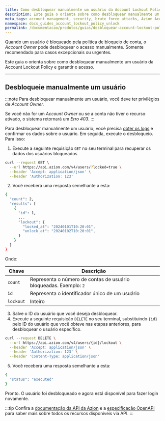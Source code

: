 ```yaml
---
title: Como desbloquear manualmente um usuário da Account Lockout Policy
description: Este guia o orienta sobre como desbloquear manualmente um usuário da Account Lockout Policy e garantir o acesso.
meta_tags: account management, security, brute force attacks, Azion Account Lockout Policy
namespace: docs_guides_account_lockout_policy_unlock
permalink: /documentacao/produtos/guias/desbloquear-account-lockout-policy/
---
```



Quando um usuário é bloqueado pela política de bloqueio de conta, o *Account Owner* pode desbloquear o acesso manualmente. Somente recomendado para casos excepcionais ou urgentes.

Este guia o orienta sobre como desbloquear manualmente um usuário da Account Lockout Policy e garantir o acesso.

<LinkButton link="/pt-br/documentacao/produtos/gestao-de-contas/account-lockout-policy/" label="Saiba mais sobre Account Lockout Policy" severity="secondary" target="_blank" />

---

## Desbloqueie manualmente um usuário

:::note
Para desbloquear manualmente um usuário, você deve ter privilégios de *Account Owner*.

Se você não for um *Account Owner* ou se a conta não tiver o recurso ativado, o sistema retornará um *Erro 403*.
:::

Para desbloquear manualmente um usuário, você precisa [obter os logs](/pt-br/documentacao/produtos/guias/account-lockout-policy-logs/) e confirmar os dados sobre o usuário. Em seguida, execute o desbloqueio. Para isso:

1. Execute a seguinte requisição `GET` no seu terminal para recuperar os dados dos usuários bloqueados.

```bash
curl --request GET \
  --url https://api.azion.com/v4/users/?locked=true \
  --header 'Accept: application/json' \
  --header 'Authorization: 123'
```

2. Você receberá uma resposta semelhante a esta:

```bash
{
  "count": 2,
  "results": [
    {
      "id": 1,
      ...
      "lockout": {
        "locked_at": "20240101T10:20:01",
        "unlock_at": "20240102T10:20:01",
      }
    }
  ]
}
```

Onde:

| Chave | Descrição |
| ----------- | ----------- |
| `count` | Representa o número de contas de usuário bloqueadas. Exemplo: `2` |
| `id` | Representa o identificador único de um usuário |
| `lockout` | Inteiro | Representa o período durante o qual a conta do usuário ficará bloqueada, com `locked_at` sendo o timestamp para o início e `unlock_at` indicando quando o bloqueio terminará |

3. Salve o ID do usuário que você deseja desbloquear.
4. Execute a seguinte requisição `DELETE` no seu terminal, substituindo `{id}` pelo ID do usuário que você obteve nas etapas anteriores, para desbloquear o usuário específico.

```bash
curl --request DELETE \
  --url https://api.azion.com/v4/users/{id}/lockout \
  --header 'Accept: application/json' \
  --header 'Authorization: 123' \
  --header 'Content-Type: application/json'
```

5. Você receberá uma resposta semelhante a esta:

```bash
{
  "status": "executed"
}
```

Pronto. O usuário foi desbloqueado e agora está disponível para fazer login novamente.

:::tip
Confira a [documentação da API da Azion](https://api.azion.com/) e a [especificação OpenAPI](https://github.com/aziontech/azionapi-openapi/) para saber mais sobre todos os recursos disponíveis via API.
:::